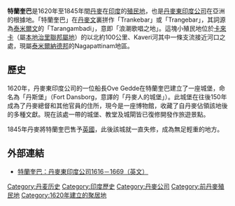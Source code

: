 '''特蘭奎巴'''是1620年至1845年間[[丹麥|丹麥]]在[[印度|印度]]的[[殖民地|殖民地]]，也是[[丹麥東印度公司|丹麥東印度公司]]在亞洲的根據地。「特蘭奎巴」在[[丹麥文|丹麥文]]裏拼作「Trankebar」或「Trangebar」，其詞源為[[泰米爾文|泰米爾文]]的「Tarangambadi」，意即「浪潮歌唱之地」。這塊小殖民地位於[[卡來卡|卡來卡]]（屬[[本地治里聯邦屬地|本地治里聯邦屬地]]）的以北約100公里、Kaveri河其中一條支流接近河口之處，現屬[[泰米爾納德邦|泰米爾納德邦]]的Nagapattinam地區。

== 歷史 ==
1620年，丹麥東印度公司的一位船長Ove Gedde在特蘭奎巴建立了一座城堡，命名為「丹斯堡」（Fort Dansborg，意譯的「丹麥人的城堡」）。此城堡在往後150年成為了丹麥總督和其他官員的住所，現今是一座博物館，收藏了自丹麥佔領該地後的多種文獻。現在該處一帶的城堡、教堂及城閘皆已復修開發作旅遊景點。

1845年丹麥將特蘭奎巴售予[[英國|英國]]，此後該城就一直失修，成為無足輕重的地方。

== 外部連結 ==

* [https://web.archive.org/web/20071011223300/http://www.scholiast.org/history/tra-narr.html 特蘭奎巴：丹麥東印度公司1616－1669（英文）]

{{Authority control}}
{{India-stub}}

[[Category:丹麦历史|Category:丹麦历史]]
[[Category:印度歷史|Category:印度歷史]]
[[Category:丹麥公司|Category:丹麥公司]]
[[Category:前丹麥殖民地|Category:前丹麥殖民地]]
[[Category:1620年建立的聚居地|Category:1620年建立的聚居地]]